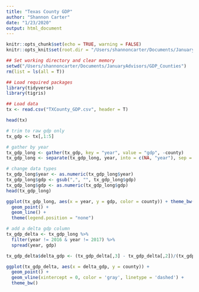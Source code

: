 ```yaml
---
title: "Texas County GDP"
author: "Shannon Carter"
date: "1/23/2020"
output: html_document
---
```


```r

knitr::opts_chunk$set(echo = TRUE, warning = FALSE)
knitr::opts_knit$set(root.dir = "/Users/shannoncarter/Documents/JanuaryAdvisors/GDP_Counties")

```


```r
## Set working directory and clear memory
setwd("/Users/shannoncarter/Documents/JanuaryAdvisors/GDP_Counties")
rm(list = ls(all = T))

## Load required packages
library(tidyverse)
library(tigris)

## Load data
tx <- read.csv("TXCounty_GDP.csv", header = T)
```

```r
head(tx)
```

```r
# trim to raw gdp only
tx_gdp <- tx[,1:5]

# gather by year
tx_gdp_long <- gather(tx_gdp, key = "year", value = "gdp", -county)
tx_gdp_long <- separate(tx_gdp_long, year, into = c(NA, "year"), sep = "_")

# change data types
tx_gdp_long$year <- as.numeric(tx_gdp_long$year)
tx_gdp_long$gdp <- gsub(",", "", tx_gdp_long$gdp)
tx_gdp_long$gdp <- as.numeric(tx_gdp_long$gdp)
head(tx_gdp_long)
```

```r
ggplot(tx_gdp_long, aes(x = year, y = gdp, color = county)) + theme_bw() +
  geom_point() +
  geom_line() +
  theme(legend.position = "none")
```

```r
# add a delta gdp column
tx_gdp_delta <- tx_gdp_long %>% 
  filter(year != 2016 & year != 2017) %>% 
  spread(year, gdp)

tx_gdp_delta$delta_gdp <- (tx_gdp_delta[,3] - tx_gdp_delta[,2])/(tx_gdp_delta[,2])

ggplot(tx_gdp_delta, aes(x = delta_gdp, y = county)) +
  geom_point() +
  geom_vline(xintercept = 0, color = 'gray', linetype = 'dashed') +
  theme_bw()
```

